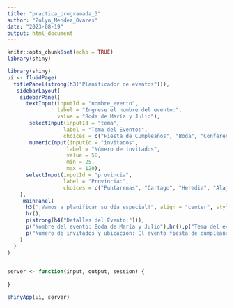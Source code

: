 ```yaml
---
title: "practica_programada_3"
author: "Zulyn_Mendez_Ovares"
date: "2023-08-19"
output: html_document
---
```


```r
knitr::opts_chunk$set(echo = TRUE)
library(shiny)
```

```r
library(shiny)
ui <- fluidPage(
  titlePanel(strong(h3("Planificador de eventos"))),
   sidebarLayout(
    sidebarPanel(
      textInput(inputId = "nombre_evento", 
                label = "Ingrese el nombre del evento:",
                value = "Boda de María y Julio"),
       selectInput(inputId = "tema", 
                  label = "Tema del Evento:", 
                  choices = c("Fiesta de Cumpleaños", "Boda", "Conferencia", "Otro")),
       numericInput(inputId = "invitados", 
                   label = "Número de invitados", 
                   value = 58, 
                   min = 25, 
                   max = 120),
      selectInput(inputId = "provincia", 
                  label = "Provincia:", 
                  choices = c("Puntarenas", "Cartago", "Heredia", "Alajuela", "Limon", "San José", "Guanacaste"))
    ),
     mainPanel(
      h3("¡Vamos a planificar su día especial!", align = "center", style = "color: blue"),
      hr(),
      p(strong(h4("Detalles del Evento:"))),
      p("Nombre del evento: Boda de María y Julio"),hr(),p("Tema del evento: Fiesta de cumpleaños"),hr(),
      p("Número de invitados y ubicación: El evento fiesta de cumpleaños tendra 58 invitados y será acabo en Puntarenas"),hr()
    )
  )
)
  

server <- function(input, output, session) {
  
}

shinyApp(ui, server)


```


